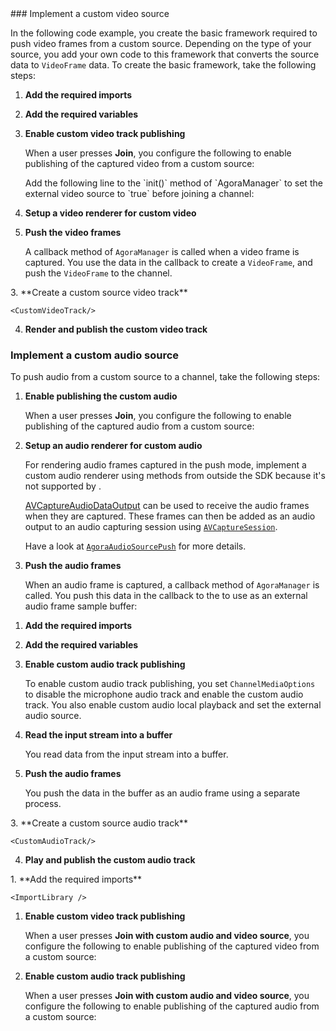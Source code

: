 

<PlatformWrapper platform="ios, macos, android, react-js">
<ProductWrapper notAllowed="voice-calling">
### Implement a custom video source

In the following code example, you create the basic framework required to push video frames from a custom source. Depending on the type of your source, you add your own code to this framework that converts the source data to `VideoFrame` data. To create the basic framework, take the following steps:

1.  **Add the required imports**

    <ImportLibrary />

1.  **Add the required variables**

    <SetVariables />
<PlatformWrapper notAllowed="react-js">

3.  **Enable custom video track publishing**

    When a user presses **Join**, you configure the following to enable publishing of the captured video from a custom source:

    <PlatformWrapper platform="ios, macos">
    Add the following line to the `init()` method of `AgoraManager` to set the external video source to `true` before joining a channel:
    </PlatformWrapper>

    <EnableVideoPublishing />

1.  **Setup a video renderer for custom video**

    <RenderCustomVideo />

1.  **Push the video frames**

    A callback method of `AgoraManager` is called when a video frame is captured. You use the data in the callback to create a `VideoFrame`, and push the `VideoFrame` to the channel.

    <PushVideoFrames />
</PlatformWrapper>
<PlatformWrapper platform="react-js">
3. **Create a custom source video track**

    <CustomVideoTrack/>
4.  **Render and publish the custom video track**

    <RenderCustomVideo />
</PlatformWrapper>
</ProductWrapper>

### Implement a custom audio source

To push audio from a custom source to a channel, take the following steps:

<PlatformWrapper platform="ios, macos">

1.  **Enable publishing the custom audio**

    When a user presses **Join**, you configure the following to enable publishing of the captured audio from a custom source:

    <EnableAudioPublishing />

1.  **Setup an audio renderer for custom audio**

    For rendering audio frames captured in the push mode, implement a custom audio renderer using methods from outside the SDK because it's not supported by <Vg k="VSDK" />.

    [AVCaptureAudioDataOutput](https://developer.apple.com/documentation/avfoundation/avcaptureaudiodataoutput) can be used to receive the audio frames when they are captured. These frames can then be added as an audio output to an audio capturing session using [`AVCaptureSession`](https://developer.apple.com/documentation/avfoundation/avcapturesession).

    Have a look at [`AgoraAudioSourcePush`](https://github.com/AgoraIO/video-sdk-samples-ios/blob/main/custom-video-and-audio/AgoraAudioSourcePush.swift) for more details.

1.  **Push the audio frames**

    When an audio frame is captured, a callback method of `AgoraManager` is called. You push this data in the callback to the <Vg k="VSDK" /> to use as an external audio frame sample buffer:

    <PushAudioFrames />
</PlatformWrapper>

<PlatformWrapper platform="android, react-js">

1.  **Add the required imports**

    <ImportAudioLibrary />

1.  **Add the required variables**

    <SetAudioVariables />
<PlatformWrapper notAllowed="react-js">

3. **Enable custom audio track publishing**

    To enable custom audio track publishing, you set `ChannelMediaOptions` to disable the microphone audio track and enable the custom audio track. You also enable custom audio local playback and set the external audio source. 

    <EnableAudioPublishing />

1. **Read the input stream into a buffer**

    You read data from the input stream into a buffer.

    <ReadAudioInput />

1. **Push the audio frames**

    You push the data in the buffer as an audio frame using a separate process.

    <PushAudioFrames />
</PlatformWrapper>
<PlatformWrapper platform="react-js">
3. **Create a custom source audio track**

    <CustomAudioTrack/>
4.  **Play and publish the custom audio track**

    <EnableAudioPublishing />
</PlatformWrapper>

</PlatformWrapper>

</PlatformWrapper>

<PlatformWrapper platform="web">
1. **Add the required imports**

    <ImportLibrary />

1. **Enable custom video track publishing**

    When a user presses **Join with custom audio and video source**, you configure the following to enable publishing of the captured video from a custom source:

    <EnableVideoPublishing />

1. **Enable custom audio track publishing**

    When a user presses **Join with custom audio and video source**, you configure the following to enable publishing of the captured audio from a custom source:

    <EnableAudioPublishing />

</PlatformWrapper>
